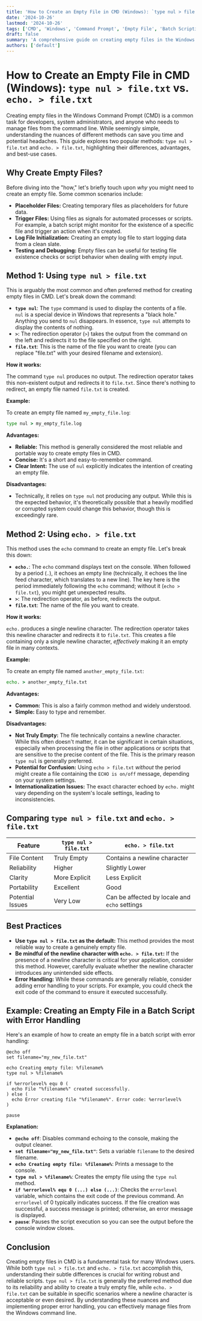 ```yaml
---
title: 'How to Create an Empty File in CMD (Windows): `type nul > file.txt` vs. `echo. > file.txt`'
date: '2024-10-26'
lastmod: '2024-10-26'
tags: ['CMD', 'Windows', 'Command Prompt', 'Empty File', 'Batch Scripting', 'File Creation', 'type nul', 'echo.', 'File Management', 'Windows Command Line']
draft: false
summary: 'A comprehensive guide on creating empty files in the Windows Command Prompt (CMD) using `type nul > file.txt` and `echo. > file.txt`, comparing their functionalities and discussing best practices for file management on Windows.'
authors: ['default']
---
```


# How to Create an Empty File in CMD (Windows): `type nul > file.txt` vs. `echo. > file.txt`

Creating empty files in the Windows Command Prompt (CMD) is a common task for developers, system administrators, and anyone who needs to manage files from the command line.  While seemingly simple, understanding the nuances of different methods can save you time and potential headaches. This guide explores two popular methods: `type nul > file.txt` and `echo. > file.txt`, highlighting their differences, advantages, and best-use cases.

## Why Create Empty Files?

Before diving into the "how," let's briefly touch upon *why* you might need to create an empty file. Some common scenarios include:

*   **Placeholder Files:** Creating temporary files as placeholders for future data.
*   **Trigger Files:**  Using files as signals for automated processes or scripts. For example, a batch script might monitor for the existence of a specific file and trigger an action when it's created.
*   **Log File Initialization:**  Creating an empty log file to start logging data from a clean slate.
*   **Testing and Debugging:** Empty files can be useful for testing file existence checks or script behavior when dealing with empty input.

## Method 1: Using `type nul > file.txt`

This is arguably the most common and often preferred method for creating empty files in CMD. Let's break down the command:

*   **`type nul`**: The `type` command is used to display the contents of a file. `nul` is a special device in Windows that represents a "black hole." Anything you send to `nul` disappears.  In essence, `type nul` attempts to display the contents of nothing.
*   **`>`**: The redirection operator (`>`) takes the output from the command on the left and redirects it to the file specified on the right.
*   **`file.txt`**: This is the name of the file you want to create (you can replace "file.txt" with your desired filename and extension).

**How it works:**

The command `type nul` produces no output.  The redirection operator takes this non-existent output and redirects it to `file.txt`.  Since there's nothing to redirect, an empty file named `file.txt` is created.

**Example:**

To create an empty file named `my_empty_file.log`:

```cmd
type nul > my_empty_file.log
```

**Advantages:**

*   **Reliable:**  This method is generally considered the most reliable and portable way to create empty files in CMD.
*   **Concise:** It's a short and easy-to-remember command.
*   **Clear Intent:**  The use of `nul` explicitly indicates the intention of creating an empty file.

**Disadvantages:**

*   Technically, it relies on `type nul` not producing any output.  While this is the expected behavior, it's theoretically possible that a heavily modified or corrupted system could change this behavior, though this is exceedingly rare.

## Method 2: Using `echo. > file.txt`

This method uses the `echo` command to create an empty file. Let's break this down:

*   **`echo.`**: The `echo` command displays text on the console.  When followed by a period (`.`), it echoes an empty line (technically, it echoes the line feed character, which translates to a new line).  The key here is the period immediately following the `echo` command; without it (`echo > file.txt`), you might get unexpected results.
*   **`>`**: The redirection operator, as before, redirects the output.
*   **`file.txt`**: The name of the file you want to create.

**How it works:**

`echo.` produces a single newline character. The redirection operator takes this newline character and redirects it to `file.txt`. This creates a file containing only a single newline character, *effectively* making it an empty file in many contexts.

**Example:**

To create an empty file named `another_empty_file.txt`:

```cmd
echo. > another_empty_file.txt
```

**Advantages:**

*   **Common:**  This is also a fairly common method and widely understood.
*   **Simple:**  Easy to type and remember.

**Disadvantages:**

*   **Not Truly Empty:** The file technically contains a newline character.  While this often doesn't matter, it can be significant in certain situations, especially when processing the file in other applications or scripts that are sensitive to the precise content of the file.  This is the primary reason `type nul` is generally preferred.
*   **Potential for Confusion:**  Using `echo > file.txt` *without* the period might create a file containing the `ECHO is on/off` message, depending on your system settings.
*   **Internationalization Issues:** The exact character echoed by `echo.` might vary depending on the system's locale settings, leading to inconsistencies.

## Comparing `type nul > file.txt` and `echo. > file.txt`

| Feature        | `type nul > file.txt` | `echo. > file.txt` |
|----------------|-------------------------|-------------------------|
| File Content   | Truly Empty            | Contains a newline character |
| Reliability    | Higher                  | Slightly Lower          |
| Clarity        | More Explicit           | Less Explicit           |
| Portability   | Excellent               | Good                  |
| Potential Issues | Very Low               | Can be affected by locale and `echo` settings |

## Best Practices

*   **Use `type nul > file.txt` as the default:**  This method provides the most reliable way to create a genuinely empty file.
*   **Be mindful of the newline character with `echo. > file.txt`:** If the presence of a newline character is critical for your application, consider this method. However, carefully evaluate whether the newline character introduces any unintended side effects.
*   **Error Handling:**  While these commands are generally reliable, consider adding error handling to your scripts.  For example, you could check the exit code of the command to ensure it executed successfully.

## Example: Creating an Empty File in a Batch Script with Error Handling

Here's an example of how to create an empty file in a batch script with error handling:

```batch
@echo off
set filename="my_new_file.txt"

echo Creating empty file: %filename%
type nul > %filename%

if %errorlevel% equ 0 (
  echo File "%filename%" created successfully.
) else (
  echo Error creating file "%filename%". Error code: %errorlevel%
)

pause
```

**Explanation:**

*   **`@echo off`**:  Disables command echoing to the console, making the output cleaner.
*   **`set filename="my_new_file.txt"`**: Sets a variable `filename` to the desired filename.
*   **`echo Creating empty file: %filename%`**:  Prints a message to the console.
*   **`type nul > %filename%`**: Creates the empty file using the `type nul` method.
*   **`if %errorlevel% equ 0 (...) else (...)`**:  Checks the `errorlevel` variable, which contains the exit code of the previous command. An `errorlevel` of 0 typically indicates success.  If the file creation was successful, a success message is printed; otherwise, an error message is displayed.
*   **`pause`**:  Pauses the script execution so you can see the output before the console window closes.

## Conclusion

Creating empty files in CMD is a fundamental task for many Windows users. While both `type nul > file.txt` and `echo. > file.txt` accomplish this, understanding their subtle differences is crucial for writing robust and reliable scripts. `type nul > file.txt` is generally the preferred method due to its reliability and ability to create a truly empty file, while `echo. > file.txt` can be suitable in specific scenarios where a newline character is acceptable or even desired.  By understanding these nuances and implementing proper error handling, you can effectively manage files from the Windows command line.